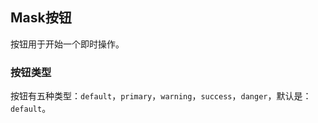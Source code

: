 
<Meta
  title="组件/MMask 按钮"
/>

## Mask按钮

按钮用于开始一个即时操作。

### 按钮类型

按钮有五种类型：`default`，`primary`，`warning`，`success`，`danger`，默认是：`default`。
